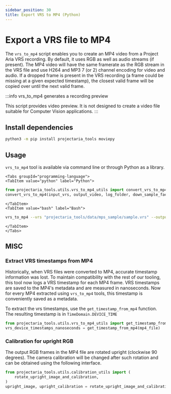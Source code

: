 ```yaml
---
sidebar_position: 30
title: Export VRS to MP4 (Python)
---
```


# Export a VRS file to MP4

The `vrs_to_mp4` script enables you to create an MP4 video from a Project Aria VRS recording.
By default, it uses RGB as well as audio streams (if present).
The MP4 video will have the same framerate as the RGB stream in the VRS file and use H264 and MP3 7 (or 2) channel encoding for video and audio.
If a dropped frame is present in the VRS recording (a frame could be missing at a given expected timestamp), the closest valid frame will be copied over until the next valid frame.

:::info vrs_to_mp4 generates a recording preview

This script provides video preview. It is not designed to create a video file suitable for Computer Vision applications.
:::

## Install dependencies

```bash
python3 -m pip install projectaria_tools moviepy
```

## Usage
`vrs_to_mp4` tool is available via command line or through Python as a library.

```mdx-code-block
<Tabs groupId="programming-language">
<TabItem value="python" label="Python">
```
```python
from projectaria_tools.utils.vrs_to_mp4_utils import convert_vrs_to_mp4
convert_vrs_to_mp4(input_vrs, output_video, log_folder, down_sample_factor)
```
```mdx-code-block
</TabItem>
<TabItem value="bash" label="Bash">
```
```bash
vrs_to_mp4 --vrs "projectaria_tools/data/mps_sample/sample.vrs" --output_video "sample.mp4"
```
```mdx-code-block
</TabItem>
</Tabs>
```

## MISC
### Extract VRS timestamps from MP4
Historically, when VRS files were converted to MP4, accurate timestamp information was lost.
To maintain compatibility with the rest of our tooling, this tool now logs a VRS timestamp for each MP4 frame. VRS timestamps are saved to the MP4's metadata and are measured in nanoseconds.
Now for every MP4 extracted using `vrs_to_mp4` tools, this timestamp is conveniently saved as a metadata.

To extract the vrs timestamps, use the `get_timestamp_from_mp4` function.
The resulting timestamp is in `TimeDomain.DEVICE_TIME`
```Python
from projectaria_tools.utils.vrs_to_mp4_utils import get_timestamp_from_mp4
vrs_device_timestamps_nanoseconds = get_timestamp_from_mp4(mp4_file)
```

### Calibration for upright RGB
The output RGB frames in the MP4 file are rotated upright (clockwise 90 degrees).
The camera calibration will be changed after such rotation and can be obtained using the following interface.

```Python
from projectaria_tools.utils.calibration_utils import (
    rotate_upright_image_and_calibration,
)
upright_image, upright_calibration = rotate_upright_image_and_calibratio(original_rgb_image, rgb_camera_calibration)
```
